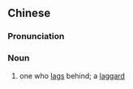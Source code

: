 {{also|落后者}}
==Chinese==
{{zh-forms|s=落后者|type=21}}

===Pronunciation===
{{zh-pron
|m=luòhòuzhě
|cat=n
}}

===Noun===
{{zh-noun}}

# one who [[lag]]s behind; a [[laggard]]